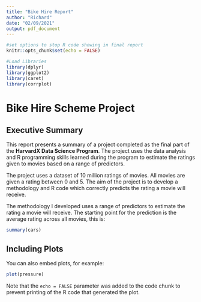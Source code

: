 ```yaml
---
title: "Bike Hire Report"
author: "Richard"
date: "02/09/2021"
output: pdf_document
---
```


```r

#set options to stop R code showing in final report
knitr::opts_chunk$set(echo = FALSE)

#Load Libraries
library(dplyr)
library(ggplot2)
library(caret)
library(corrplot)
```

# Bike Hire Scheme Project

## Executive Summary

This report presents a summary of a project completed as the final part of the **HarvardX Data Science Program**. The project uses the data analysis and R programming skills learned during the program to estimate the ratings given to movies based on a range of predictors.

The project uses a dataset of 10 million ratings of movies. All movies are given a rating between 0 and 5. The aim of the project is to develop a methodology and R code which correctly predicts the rating a movie will receive.

The methodology I developed uses a range of predictors to estimate the rating a movie will receive. The starting point for the prediction is the average rating across all movies, this is:

```r
summary(cars)
```

## Including Plots

You can also embed plots, for example:

```r
plot(pressure)
```

Note that the `echo = FALSE` parameter was added to the code chunk to prevent printing of the R code that generated the plot.

